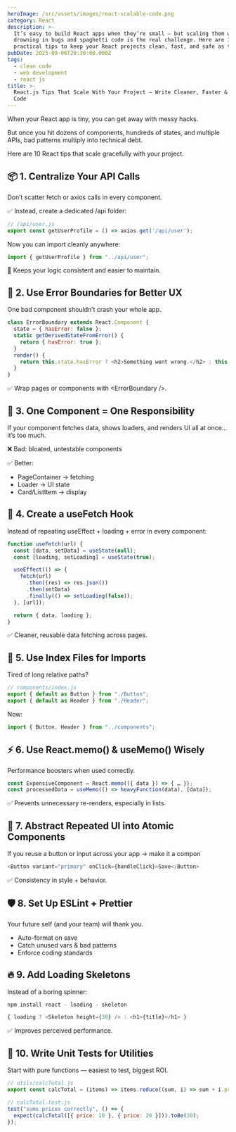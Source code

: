 ```yaml
---
heroImage: /src/assets/images/react-scalable-code.png
category: React
description: >-
  It’s easy to build React apps when they’re small — but scaling them without
  drowning in bugs and spaghetti code is the real challenge. Here are 10
  practical tips to keep your React projects clean, fast, and safe as they grow.
pubDate: 2025-09-06T20:30:00.000Z
tags:
  - clean code
  - web development
  - react js
title: >-
  React.js Tips That Scale With Your Project — Write Cleaner, Faster & Safer
  Code
---
```


When your React app is tiny, you can get away with messy hacks.

But once you hit dozens of components, hundreds of states, and multiple APIs, bad patterns multiply into technical debt.

Here are 10 React tips that scale gracefully with your project.

## 📦 1. Centralize Your API Calls

Don’t scatter fetch or axios calls in every component.

✅ Instead, create a dedicated /api folder:

```javascript
// /api/user.js
export const getUserProfile = () => axios.get('/api/user');
```

Now you can import cleanly anywhere:

```javascript
import { getUserProfile } from "../api/user";
```

📌 Keeps your logic consistent and easier to maintain.

## 🧠 2. Use Error Boundaries for Better UX

One bad component shouldn’t crash your whole app.

```javascript
class ErrorBoundary extends React.Component {
  state = { hasError: false };
  static getDerivedStateFromError() {
    return { hasError: true };
  }
  render() {
    return this.state.hasError ? <h2>Something went wrong.</h2> : this.props.children;
  }
}
```

✅ Wrap pages or components with \<ErrorBoundary />.

## 🧼 3. One Component = One Responsibility

If your component fetches data, shows loaders, and renders UI all at once… it’s too much.


❌ Bad: bloated, untestable components

✅ Better:

* PageContainer → fetching
* Loader → UI state
* Card/ListItem → display

## 🧩 4. Create a useFetch Hook

Instead of repeating useEffect + loading + error in every component:

```javascript
function useFetch(url) {
  const [data, setData] = useState(null);
  const [loading, setLoading] = useState(true);

  useEffect(() => {
    fetch(url)
      .then((res) => res.json())
      .then(setData)
      .finally(() => setLoading(false));
  }, [url]);

  return { data, loading };
}
```

✅ Cleaner, reusable data fetching across pages.

## 📁 5. Use Index Files for Imports

Tired of long relative paths?

```javascript
// components/index.js
export { default as Button } from "./Button";
export { default as Header } from "./Header";
```

Now:

```javascript
import { Button, Header } from "../components";
```

## ⚡ 6. Use React.memo() & useMemo() Wisely

Performance boosters when used correctly.

```javascript
const ExpensiveComponent = React.memo(({ data }) => { … });
const processedData = useMemo(() => heavyFunction(data), [data]);
```

✅ Prevents unnecessary re-renders, especially in lists.

## 🎨 7. Abstract Repeated UI into Atomic Components

If you reuse a button or input across your app → make it a compon

```javascript
<Button variant="primary" onClick={handleClick}>Save</Button>
```

✅ Consistency in style + behavior.

## 🛡️ 8. Set Up ESLint + Prettier

Your future self (and your team) will thank you.

* Auto-format on save
* Catch unused vars & bad patterns
* Enforce coding standards

## 🔥 9. Add Loading Skeletons

Instead of a boring spinner:

```javascript
npm install react - loading - skeleton
```

```javascript
{ loading ? <Skeleton height={30} /> : <h1>{title}</h1> }
```

✅ Improves perceived performance.

## 🧪 10. Write Unit Tests for Utilities

Start with pure functions — easiest to test, biggest ROI.

```javascript
// utils/calcTotal.js
export const calcTotal = (items) => items.reduce((sum, i) => sum + i.price, 0);

// calcTotal.test.js
test("sums prices correctly", () => {
  expect(calcTotal([{ price: 10 }, { price: 20 }])).toBe(30);
});
```
